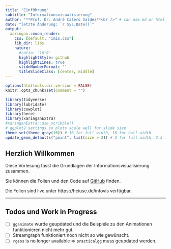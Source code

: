 ```yaml
---
title: "Einführung"
subtitle: "Informationsvisualisierung"
author: "**Prof. Dr. André Calero Valdez**<br />" # can use md or html
date: "letzte Änderung: `r Sys.Date()`"
output:
  xaringan::moon_reader:
    css: [default, "imis.css"]
    lib_dir: libs
    nature:
      #ratio: '16:9'
      highlightStyle: github
      highlightLines: true
      slideNumberFormat: ''
      titleSlideClass: [center, middle]
---
```


```r
options(htmltools.dir.version = FALSE)
knitr::opts_chunk$set(comment = "")

library(tidyverse)
library(lubridate)
library(cowplot)
library(here)
library(xaringanExtra)
#xaringanExtra::use_scribble()
# ggplot2 settings so plots scale well for slide size 
theme_set(theme_gray(16)) # 16 for full width, 18 for half width 
update_geom_defaults("point", list(size = 2)) # 2 for full width, 2.5 for half width
```


## Herzlich Willkommen 
Diese Vorlesung fasst die Grundlagen der Informationsvisualisierung zusammen.

Sie können die Folien und den Code auf [GitHub](https://github.com/Sumidu/infovis) finden.

Die Folien sind live unter https://hciuse.de/infovis verfügbar.


---

## Todos und Work in Progress
- [ ] `gganimate` wurde geupdated und die Beispiele zu den Animationen funktionieren nicht mehr gut.
- [ ] Streamgraph funktioniert noch nicht so wie gewünscht.
- [ ] `rgeos` is no longer available => `practicalgg` muss geupdated werden.

